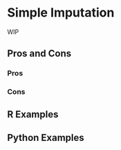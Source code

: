 # Simple Imputation {#sec-missing-simple}

WIP

## Pros and Cons

### Pros

### Cons

## R Examples

## Python Examples

